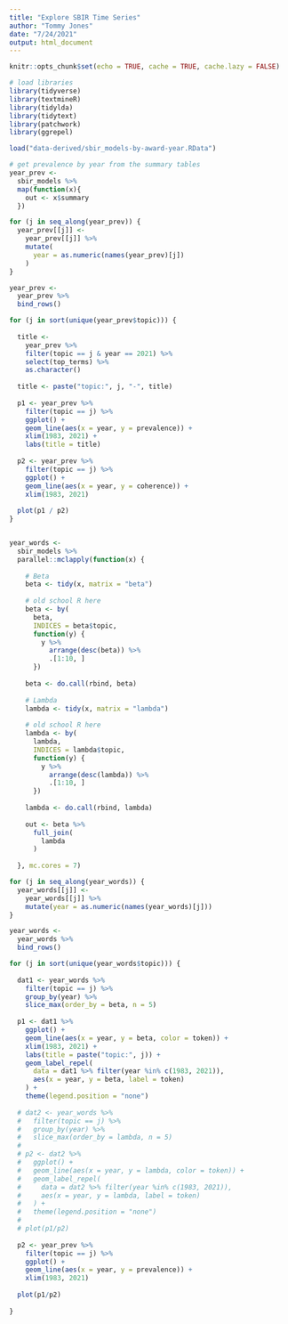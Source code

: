```yaml
---
title: "Explore SBIR Time Series"
author: "Tommy Jones"
date: "7/24/2021"
output: html_document
---
```


```r
knitr::opts_chunk$set(echo = TRUE, cache = TRUE, cache.lazy = FALSE)
```

```r

# load libraries
library(tidyverse)
library(textmineR)
library(tidylda)
library(tidytext)
library(patchwork)
library(ggrepel)

load("data-derived/sbir_models-by-award-year.RData")
```

```r

# get prevalence by year from the summary tables
year_prev <- 
  sbir_models %>%
  map(function(x){
    out <- x$summary
  })

for (j in seq_along(year_prev)) {
  year_prev[[j]] <- 
    year_prev[[j]] %>%
    mutate(
      year = as.numeric(names(year_prev)[j])
    )
}

year_prev <- 
  year_prev %>%
  bind_rows()


```

```r

for (j in sort(unique(year_prev$topic))) {
  
  title <- 
    year_prev %>%
    filter(topic == j & year == 2021) %>%
    select(top_terms) %>%
    as.character()
  
  title <- paste("topic:", j, "-", title)
  
  p1 <- year_prev %>% 
    filter(topic == j) %>% 
    ggplot() + 
    geom_line(aes(x = year, y = prevalence)) +
    xlim(1983, 2021) + 
    labs(title = title)
  
  p2 <- year_prev %>% 
    filter(topic == j) %>% 
    ggplot() +  
    geom_line(aes(x = year, y = coherence)) + 
    xlim(1983, 2021)
  
  plot(p1 / p2)
}



```


```r

year_words <- 
  sbir_models %>%
  parallel::mclapply(function(x) {
    
    # Beta
    beta <- tidy(x, matrix = "beta")
    
    # old school R here
    beta <- by(
      beta, 
      INDICES = beta$topic, 
      function(y) {
        y %>%
          arrange(desc(beta)) %>%
          .[1:10, ]
      })
    
    beta <- do.call(rbind, beta)
    
    # Lambda
    lambda <- tidy(x, matrix = "lambda")
    
    # old school R here
    lambda <- by(
      lambda, 
      INDICES = lambda$topic, 
      function(y) {
        y %>%
          arrange(desc(lambda)) %>%
          .[1:10, ]
      })
    
    lambda <- do.call(rbind, lambda)
    
    out <- beta %>%
      full_join(
        lambda
      )
    
  }, mc.cores = 7)

for (j in seq_along(year_words)) {
  year_words[[j]] <- 
    year_words[[j]] %>%
    mutate(year = as.numeric(names(year_words)[j]))
}

year_words <- 
  year_words %>%
  bind_rows()

```

```r

for (j in sort(unique(year_words$topic))) {
  
  dat1 <- year_words %>%
    filter(topic == j) %>%
    group_by(year) %>%
    slice_max(order_by = beta, n = 5)
  
  p1 <- dat1 %>%
    ggplot() +
    geom_line(aes(x = year, y = beta, color = token)) + 
    xlim(1983, 2021) + 
    labs(title = paste("topic:", j)) + 
    geom_label_repel(
      data = dat1 %>% filter(year %in% c(1983, 2021)),
      aes(x = year, y = beta, label = token)
    ) +
    theme(legend.position = "none")
  
  # dat2 <- year_words %>%
  #   filter(topic == j) %>%
  #   group_by(year) %>%
  #   slice_max(order_by = lambda, n = 5)
  # 
  # p2 <- dat2 %>%
  #   ggplot() +
  #   geom_line(aes(x = year, y = lambda, color = token)) + 
  #   geom_label_repel(
  #     data = dat2 %>% filter(year %in% c(1983, 2021)),
  #     aes(x = year, y = lambda, label = token)
  #   ) +
  #   theme(legend.position = "none")
  # 
  # plot(p1/p2)
  
  p2 <- year_prev %>% 
    filter(topic == j) %>% 
    ggplot() + 
    geom_line(aes(x = year, y = prevalence)) +
    xlim(1983, 2021) 
  
  plot(p1/p2)
  
}

```


